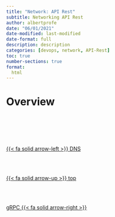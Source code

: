 ```yaml
---
title: "Network: API Rest"
subtitle: Networking API Rest
author: albertprofe
date: "06/01/2021"
date-modified: last-modified
date-format: full
description: description
categories: [devops, network, API-Rest]
toc: true
number-sections: true
format:
  html
---
```


# Overview






<!--- navLinks -->
<br><br>
<div class=row>
<br>
<div class='column left previous'>
<br>
[{{< fa solid arrow-left >}} DNS](/devops/devops-network-dns.qmd)
<br>
</div>
<br>
<div class='column center'>
<br>
[{{< fa solid arrow-up >}} top](#top)
<br>
</div>
<br>
<div class='column right next'>
<br>
[gRPC {{< fa solid arrow-right >}}](/devops/devops-network-grpc.qmd)
<br>
</div>
<br>
</div>
